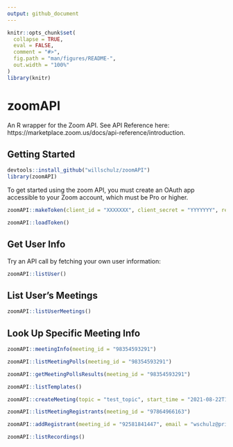 ```yaml
---
output: github_document
---
```


```r
knitr::opts_chunk$set(
  collapse = TRUE,
  eval = FALSE,
  comment = "#>",
  fig.path = "man/figures/README-",
  out.width = "100%"
)
library(knitr)
```

# zoomAPI

An R wrapper for the Zoom API.  See API Reference here: https://marketplace.zoom.us/docs/api-reference/introduction.

## Getting Started

```r
devtools::install_github("willschulz/zoomAPI")
library(zoomAPI)
```

To get started using the zoom API, you must create an OAuth app accessible to your Zoom account, which must be Pro or higher.


```r
zoomAPI::makeToken(client_id = "XXXXXXX", client_secret = "YYYYYYY", redirect_uri = "https://www.ZZZZZZZ.com", app_name = "", save = TRUE)

zoomAPI::loadToken()
```

## Get User Info

Try an API call by fetching your own user information:

```r
zoomAPI::listUser()
```


## List User's Meetings

```r
zoomAPI::listUserMeetings()

```


## Look Up Specific Meeting Info

```r
zoomAPI::meetingInfo(meeting_id = "98354593291")

```



```r
zoomAPI::listMeetingPolls(meeting_id = "98354593291")

```


```r
zoomAPI::getMeetingPollsResults(meeting_id = "98354593291")

```


```r
zoomAPI::listTemplates()

```


```r


zoomAPI::createMeeting(topic = "test_topic", start_time = "2021-08-22T17:35:00", duration = 10)

```




```r


zoomAPI::listMeetingRegistrants(meeting_id = "97864966163")
```


```r


zoomAPI::addRegistrant(meeting_id = "92581841447", email = "wschulz@princeton.edu", first_name = "Will")

```




```r
zoomAPI::listRecordings()

```

